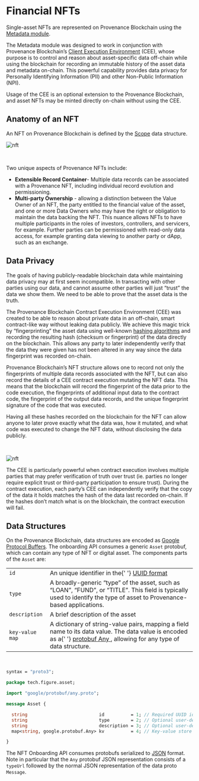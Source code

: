 # Financial NFTs

Single-asset NFTs are represented on Provenance Blockchain using the [Metadata module](/docs/sdk/metadata/).

The Metadata module was designed to work in conjunction with Provenance Blockchain’s [Client Execution Environment](/docs/pb/p8e/overview) (CEE), whose purpose is to control and reason about asset-specific data off-chain while using the blockchain for recording an immutable history of the asset data and metadata on-chain. This powerful capability provides data privacy for Personally Identifying Information (PII) and other Non-Public Information (NPI).

Usage of the CEE is an optional extension to the Provenance Blockchain, and asset NFTs may be minted directly on-chain without using the CEE.

## Anatomy of an NFT

An NFT on Provenance Blockchain is defined by the [Scope](/docs/sdk/metadata/state#scopes) data structure.

![nft](/img/learn/asset-lifecycle/nft.png)

<br />

Two unique aspects of Provenance NFTs include:

- **Extensible Record Container**- Multiple data records can be associated with a Provenance NFT, including individual record evolution and permissioning.
- **Multi-party Ownership** - allowing a distinction between the Value Owner of an NFT, the party entitled to the financial value of the asset, and one or more Data Owners who may have the right or obligation to maintain the data backing the NFT. This nuance allows NFTs to have multiple participants in the roles of investors, controllers, and servicers, for example. Further parties can be permissioned with read-only data access, for example granting data viewing to another party or dApp, such as an exchange.

## Data Privacy

The goals of having publicly-readable blockchain data while maintaining data privacy may at first seem incompatible. In transacting with other parties using our data, and cannot assume other parties will just “trust” the data we show them. We need to be able to prove that the asset data is the truth.

The Provenance Blockchain Contract Execution Environment (CEE) was created to be able to reason about private data in an off-chain, smart contract-like way without leaking data publicly. We achieve this magic trick by “fingerprinting” the asset data using well-known [hashing algorithms](https://www.investopedia.com/terms/h/hash.asp) and recording the resulting hash (checksum or fingerprint) of the data directly on the blockchain. This allows any party to later independently verify that the data they were given has not been altered in any way since the data fingerprint was recorded on-chain.

Provenance Blockchain’s NFT structure allows one to record not only the fingerprints of multiple data records associated with the NFT, but can also record the details of a CEE contract execution mutating the NFT data. This means that the blockchain will record the fingerprint of the data prior to the code execution, the fingerprints of additional input data to the contract code, the fingerprint of the output data records, and the unique fingerprint signature of the code that was executed.

Having all these hashes recorded on the blockchain for the NFT can allow anyone to later prove exactly what the data was, how it mutated, and what code was executed to change the NFT data, without disclosing the data publicly.

<br />

![nft](/img/learn/asset-lifecycle/cee.png)

The CEE is particularly powerful when contract execution involves multiple parties that may prefer verification of truth over trust (ie. parties no longer require explicit trust or third-party participation to ensure trust). During the contract execution, each party’s CEE can independently verify that the copy of the data it holds matches the hash of the data last recorded on-chain. If the hashes don’t match what is on the blockchain, the contract execution will fail.

## Data Structures

On the Provenance Blockchain, data structures are encoded as [Google Protocol Buffers](https://developers.google.com/protocol-buffers). The onboarding API consumes a generic `Asset` protobuf, which can contain any type of NFT or digital asset. The components parts of the `Asset` are:

<table>
  <tr>
    <td>
      <code>id</code>
    </td>
    <td>
      An unique identifier in the{' '}
      <a href="https://en.wikipedia.org/wiki/Universally_unique_identifier#:~:text=A%20universally%20unique%20identifier%20(UUID,%2C%20for%20practical%20purposes%2C%20unique.">
        UUID format
      </a>
    </td>
  </tr>
  <tr>
    <td>
      <code>type</code>
    </td>
    <td>
      A broadly-generic “type” of the asset, such as “LOAN”, “FUND”, or “TITLE”.
      This field is typically used to identify the type of asset to
      Provenance-based applications.
    </td>
  </tr>
  <tr>
    <td>
      <code>description</code>
    </td>
    <td>A brief description of the asset</td>
  </tr>
  <tr>
    <td>
      <code>key-value map</code>
    </td>
    <td>
      A dictionary of string-value pairs, mapping a field name to its data
      value. The data value is encoded as a{' '}
      <a href="https://developers.google.com/protocol-buffers/docs/proto3#any">
        protobuf Any
      </a>
      , allowing for any type of data structure.
    </td>
  </tr>
</table>

<br />

```protobuf title="Asset proto definition"
syntax = "proto3";

package tech.figure.asset;

import "google/protobuf/any.proto";

message Asset {

  string                           id          = 1; // Required UUID identifier for this asset
  string                           type        = 2; // Optional user-defined type (e.g. LOAN, ART, FUND, SHARE CLASS)
  string                           description = 3; // Optional user-defined description, title, name, etc. for display
  map<string, google.protobuf.Any> kv          = 4; // Key-value store of asset data

}
```

The NFT Onboarding API consumes protobufs serialized to [JSON](https://www.json.org/json-en.html) format. Note in particular that the `Any` protobuf JSON representation consists of a `typeUrl` followed by the normal JSON representation of the data proto `Message`.
